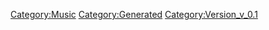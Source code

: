 {{Music
 |Name=ヴァージンストーリー
 |ID=61
 |Cov=59
 |Cd=26
 |Nam=59
 |Div=59
 |Ma=1
 |SerieId=3
 |SerieLogoId=3
 |WavId=59
 |VariationId=0
 |Dsc=59
 |Strt=10
 |ValkyrieBattle=1
 |ValkyrieIntro=1
 |ValkyrieIntroSky=1
 |DivaSolo=0
 |DivaMulti=2
 |Exp=1
 |OfficialName=ヴァージンストーリー
 |VocalName=Fire Bomber
 |Description=作品：マクロス7<br /><br />歌手：Fire Bomber<br /><br />作詞：K.INOJO<br />作曲：COZZI
 |StoryTitle=「Fire Bomberはちゃんとここにいる！」
 |StoryDesc=かつてプロトデビルンを撃退し、マクロス7船団を<br />救った伝説のロックバンド、Fire Bomber。その後の<br />活動は不明な点が多く、幻の存在とさえ噂されていた。<br /><br />そんな中、Fire Bomberの新曲がリリースされたという<br />衝撃のニュースが銀河ネットワークを駆け巡ったのだ。
 |BuyURL=http://recochoku.jp/song/S21527072/single?ds=33378781
 |BannerId=2
 |AnmStoreURL=https://anime.dmkt-sp.jp/animestore/ci_pc?workId=20597
}}
[[Category:Music]]
[[Category:Generated]]
[[Category:Version_v_0.1]]
